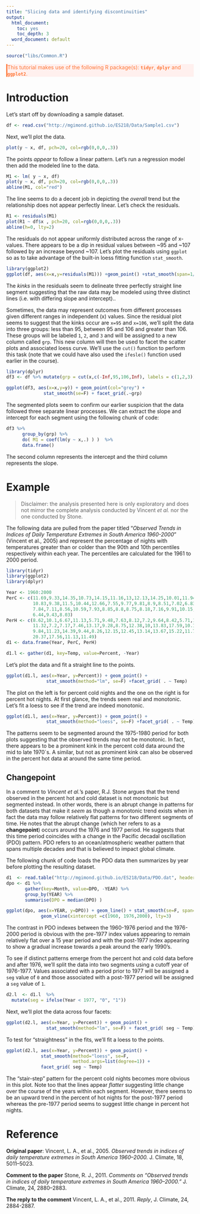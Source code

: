 ```yaml
---
title: "Slicing data and identifying discontinuities"
output:
  html_document:
    toc: yes
    toc_depth: 3
  word_document: default
---
```


```r
source("libs/Common.R")
```

<div style="color:#ff7535; background-color:#fff0ee ;	border-left-style: solid">
This tutorial makes use of the following R package(s): **`tidyr`**, **`dplyr`** and **`ggplot2`**.
</div>

# Introduction

Let's start off by downloading a sample dataset.

```r
df <- read.csv("http://mgimond.github.io/ES218/Data/Sample1.csv")
```

Next, we'll plot the data.

```r
plot(y ~ x, df, pch=20, col=rgb(0,0,0,.3))
```

The points *appear* to follow a linear pattern. Let's run a regression model then add the modeled line to the data.

```r
M1 <- lm( y ~ x, df)
plot(y ~ x, df, pch=20, col=rgb(0,0,0,.3))
abline(M1, col="red")
```

The line seems to do a decent job in depicting the *overall* trend but the relationship does not appear perfectly linear. Let's check the residuals.

```r
R1 <- residuals(M1)
plot(R1 ~ df$x , pch=20, col=rgb(0,0,0,.3))
abline(h=0, lty=2)
```

The residuals do not appear uniformly distributed across the range of x-values. There appears to be a dip in residual values between ~95 and ~107 followed by an increase beyond ~107. Let's plot the residuals using `ggplot` so as to take advantage of the built-in loess fitting function `stat_smooth`.


```r
library(ggplot2)
ggplot(df, aes(x=x,y=residuals(M1))) +geom_point() +stat_smooth(span=1/2, se=FALSE)
```

The *kinks* in the residuals seem to delineate three perfectly straight line segment suggesting that the raw data may be modeled using three distinct lines (i.e. with differing slope and intercept)..

Sometimes, the data may represent outcomes from different processes given different ranges in independent (x) values. Since the residual plot seems to suggest that the kinks occur are `x=95` and `x=106`, we'll split the data into three groups: less than 95, between 95 and 106 and greater than 106. These groups will be labeled `1`, `2`, and `3` and will be assigned to a new column called `grp`. This new column will then be used to facet the scatter plots and associated loess curve. We'll use the `cut()` function to perform this task (note that we could have also used the `ifesle()` function used earlier in the course).


```r
library(dplyr)
df3 <- df %>% mutate(grp = cut(x,c(-Inf,95,106,Inf), labels = c(1,2,3)) )

ggplot(df3, aes(x=x,y=y)) + geom_point(col="grey") +
              stat_smooth(se=F) + facet_grid(.~grp)
```

The segmented plots seem to confirm our earlier suspicion that the data followed three separate linear processes. We can extract the slope and intercept for each segment using the following chunk of code:

```r
df3 %>% 
      group_by(grp) %>% 
      do( M1 = coef(lm(y ~ x,.) ) )  %>%
      data.frame()
```

The second column represents the intercept and the third column represents the slope.

# Example

> Disclaimer: the analysis presented here is only exploratory and does not mirror the complete analysis conducted by Vincent *et al.* nor the one conducted by Stone.

The following data are pulled from the paper titled "*Observed Trends in Indices of Daily Temperature Extremes in South America 1960-2000*" (Vincent et al., 2005) and represent the percentage of nights with temperatures greater than or colder than the 90th and 10th percentiles respectively within each year. The percentiles are calculated for the 1961 to 2000 period.



```r
library(tidyr)
library(ggplot2)
library(dplyr)

Year <- 1960:2000
PerC <- c(11.69,9.33,14.35,10.73,14.15,11.16,13,12.13,14.25,10.01,11.94,14.35,
          10.83,9.38,11.5,10.44,12.66,7.55,9.77,9.81,8.9,8.51,7.02,6.83,9.67,
          7.84,7.11,8.56,10.59,7.93,8.85,8.8,8.75,8.18,7.16,9.91,10.15,6.58,
          6.44,9.43,8.03)
PerH <- c(8.62,10.1,6.67,11.13,5.71,9.48,7.63,8.12,7.2,9.64,8.42,5.71,11.72,
          11.32,7.2,7.17,7.46,13.17,9.28,8.75,12.38,10,13.83,17.59,10.14,
          9.84,11.23,14.39,9.44,8.26,12.15,12.45,13.14,13.67,15.22,11.79,11.16,
          20.37,17.56,11.13,11.49)
d1 <- data.frame(Year, PerC, PerH)

d1.l <- gather(d1, key=Temp, value=Percent, -Year)
```

Let's plot the data and fit a straight line to the points.

```r
ggplot(d1.l, aes(x=Year, y=Percent)) + geom_point() +
               stat_smooth(method="lm", se=F) +facet_grid( . ~ Temp)
```

The plot on the left is for percent cold nights and the one on the right is for percent hot nights. At first glance, the trends seem real and monotonic. Let's fit a loess to see if the trend are indeed monotonic.

```r
ggplot(d1.l, aes(x=Year, y=Percent)) + geom_point() +
               stat_smooth(method="loess", se=F) +facet_grid( . ~ Temp)
```

The patterns seem to be segmented around the 1975-1980 period for both plots suggesting that the observed trends may not be monotonic. In fact, there appears to be a prominent kink in the percent cold data around the mid to late 1970`s. A similar, but not as prominent kink can also be observed in the percent hot data at around the same time period.

## Changepoint

In a comment to *Vincent et al.*'s paper, R.J. Stone argues that the trend observed in the percent hot and cold dataset is not monotonic but segmented instead. In other words, there is an abrupt change in patterns for both datasets that make it *seem* as though a monotonic trend exists when in fact the data may follow relatively flat patterns for two different segments of time. He notes that the abrupt change (which her refers to as a **changepoint**) occurs around the 1976 and 1977 period. He suggests that this time period coincides with a change in the Pacific decadal oscillation (PDO)  pattern. PDO refers to an ocean/atmospheric weather pattern that spans multiple decades and that is believed to impact global climate. 

The following chunk of code loads the PDO data then summarizes by year before plotting the resulting dataset.

```r
d1  <- read.table("http://mgimond.github.io/ES218/Data/PDO.dat", header=TRUE, na.strings = "-9999")
dpo <- d1 %>%
       gather(key=Month, value=DPO, -YEAR) %>%
       group_by(YEAR) %>%
       summarise(DPO = median(DPO) )

ggplot(dpo, aes(x=YEAR, y=DPO)) + geom_line() + stat_smooth(se=F, span=1/4) + 
             geom_vline(xintercept =c(1960, 1976,2000), lty=3)
```

The contrast in PDO indexes between the 1960-1976 period and the 1976-2000 period is obvious with the pre-1977 index values appearing to remain relatively flat over a 15 year period and with the post-1977 index appearing to show a gradual increase towards a peak around the early 1990's.

To see if distinct patterns emerge from the percent hot and cold data before and after 1976, we'll split the data into two segments using a cutoff year of 1976-1977. Values associated with a period prior to 1977 will be assigned a `seg` value of `0` and those associated with a post-1977 period will be assigned a `seg` value of `1`.

```r
d2.l  <- d1.l  %>% 
  mutate(seg = ifelse(Year < 1977, "0", "1"))
```

Next, we'll plot the data across four facets:

```r
ggplot(d2.l, aes(x=Year, y=Percent)) + geom_point() +
               stat_smooth(method="lm", se=F) + facet_grid( seg ~ Temp)
```
 
To test for "straightness" in the fits, we'll fit a loess to the points.

```r
ggplot(d2.l, aes(x=Year, y=Percent)) + geom_point() +
             stat_smooth(method="loess", se=F,
                         method.args=list(degree=1)) + 
             facet_grid( seg ~ Temp)
```


The "stair-step" pattern for the percent cold nights becomes more obvious in this plot. Note too that the lines appear *flatter* suggesting little change over the course of the years within each segment. However, there seems to be an upward trend in the percent of hot nights for the post-1977 period whereas the pre-1977 period seems to suggest little change in percent hot nights. 

# Reference

**Original paper**: Vincent, L. A., et al., 2005. *Observed trends in indices of daily temperature extremes in South America 1960–2000.* J. Climate, 18, 5011–5023.

**Comment to the paper** Stone, R. J., 2011. *Comments on "Observed trends in indices of daily temperature extremes in South America 1960–2000."* J. Climate, 24, 2880–2883.

**The reply to the comment**  Vincent, L. A., et al., 2011. *Reply*, J. Climate, 24, 2884-2887.



